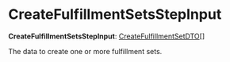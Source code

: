 
# CreateFulfillmentSetsStepInput

 **CreateFulfillmentSetsStepInput**: [CreateFulfillmentSetDTO](../../../fulfillment/interfaces/fulfillment.CreateFulfillmentSetDTO/page.mdx)[]

The data to create one or more fulfillment sets.

